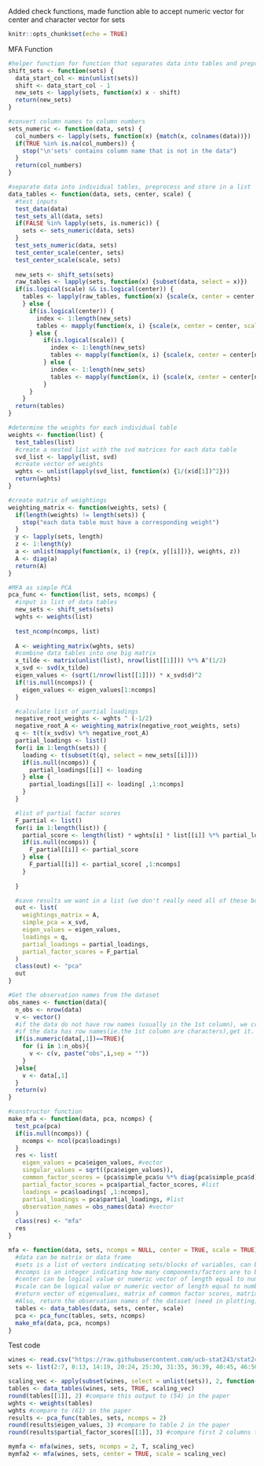 Added check functions, made function able to accept numeric vector for center and character vector for sets

```r
knitr::opts_chunk$set(echo = TRUE)
```

MFA Function
```r
#helper function for function that separates data into tables and preprocesses
shift_sets <- function(sets) {
  data_start_col <- min(unlist(sets))
  shift <- data_start_col - 1
  new_sets <- lapply(sets, function(x) x - shift)
  return(new_sets)
}

#convert column names to column numbers
sets_numeric <- function(data, sets) {
  col_numbers <- lapply(sets, function(x) {match(x, colnames(data))})
  if(TRUE %in% is.na(col_numbers)) {
    stop("\n'sets' contains column name that is not in the data")
  }
  return(col_numbers)
}

#separate data into individual tables, preprocess and store in a list
data_tables <- function(data, sets, center, scale) {
  #test inputs
  test_data(data)
  test_sets_all(data, sets)
  if(FALSE %in% lapply(sets, is.numeric)) {
    sets <- sets_numeric(data, sets)
  }
  test_sets_numeric(data, sets)
  test_center_scale(center, sets)
  test_center_scale(scale, sets)
  
  new_sets <- shift_sets(sets)
  raw_tables <- lapply(sets, function(x) {subset(data, select = x)})
  if(is.logical(scale) && is.logical(center)) {
    tables <- lapply(raw_tables, function(x) {scale(x, center = center, scale = scale)})  
    } else {
      if(is.logical(center)) {
        index <- 1:length(new_sets)
        tables <- mapply(function(x, i) {scale(x, center = center, scale = scale[new_sets[[i]]])}, raw_tables, index)
      } else {
          if(is.logical(scale)) {
            index <- 1:length(new_sets)
            tables <- mapply(function(x, i) {scale(x, center = center[new_sets[[i]]], scale = scale)}, raw_tables, index)
          } else {
            index <- 1:length(new_sets)
            tables <- mapply(function(x, i) {scale(x, center = center[new_sets[[i]]], scale = scale[new_sets[[i]]])}, raw_tables, index)
          }
      }
    }
  return(tables)
}

#determine the weights for each individual table
weights <- function(list) {
  test_tables(list)
  #create a nested list with the svd matrices for each data table
  svd_list <- lapply(list, svd)
  #create vector of weights
  wghts <- unlist(lapply(svd_list, function(x) {1/(x$d[1])^2}))
  return(wghts)
}

#create matrix of weightings
weighting_matrix <- function(weights, sets) {
  if(length(weights) != length(sets)) {
    stop("each data table must have a corresponding weight")
  }
  y <- lapply(sets, length)
  z <- 1:length(y)
  a <- unlist(mapply(function(x, i) {rep(x, y[[i]])}, weights, z))
  A <- diag(a)
  return(A)
}

#MFA as simple PCA
pca_func <- function(list, sets, ncomps) {
  #input is list of data tables
  new_sets <- shift_sets(sets)
  wghts <- weights(list)
  
  test_ncomp(ncomps, list)
  
  A <- weighting_matrix(wghts, sets)
  #combine data tables into one big matrix
  x_tilde <- matrix(unlist(list), nrow(list[[1]])) %*% A^(1/2)
  x_svd <- svd(x_tilde)
  eigen_values <- (sqrt(1/nrow(list[[1]])) * x_svd$d)^2
  if(!is.null(ncomps)) {
    eigen_values <- eigen_values[1:ncomps]
  }

  #calculate list of partial loadings
  negative_root_weights <- wghts ^ (-1/2)
  negative_root_A <- weighting_matrix(negative_root_weights, sets)
  q <- t(t(x_svd$v) %*% negative_root_A)
  partial_loadings <- list()
  for(i in 1:length(sets)) {
    loading <- t(subset(t(q), select = new_sets[[i]]))
    if(is.null(ncomps)) {
      partial_loadings[[i]] <- loading
    } else {
      partial_loadings[[i]] <- loading[ ,1:ncomps]
    }
  }

  #list of partial factor scores
  F_partial <- list()
  for(i in 1:length(list)) {
    partial_score <- length(list) * wghts[i] * list[[i]] %*% partial_loadings[[i]]
    if(is.null(ncomps)) {
      F_partial[[i]] <- partial_score
    } else {
      F_partial[[i]] <- partial_score[ ,1:ncomps]
    }
    
  }

  #save results we want in a list (we don't really need all of these but it is useful to have them while we test these functions against the example)
  out <- list(
    weightings_matrix = A,
    simple_pca = x_svd,
    eigen_values = eigen_values,
    loadings = q,
    partial_loadings = partial_loadings,
    partial_factor_scores = F_partial
  )
  class(out) <- "pca"
  out
}

#Get the observation names from the dataset
obs_names <- function(data){
  n_obs <- nrow(data)
  v <- vector() 
  #if the data do not have row names (usually in the 1st column), we create;
  #if the data has row names(ie.the 1st column are characters),get it.
  if(is.numeric(data[,1])==TRUE){
    for (i in 1:n_obs){
      v <- c(v, paste("obs",i,sep = ""))
    }
  }else{
    v <- data[,1]
  }
  return(v)
}

#constructor function
make_mfa <- function(data, pca, ncomps) {
  test_pca(pca)
  if(is.null(ncomps)) {
    ncomps <- ncol(pca$loadings)
  }
  res <- list(
    eigen_values = pca$eigen_values, #vector
    singular_values = sqrt((pca$eigen_values)),
    common_factor_scores = (pca$simple_pca$u %*% diag(pca$simple_pca$d))[ ,1:ncomps], #matrix
    partial_factor_scores = pca$partial_factor_scores, #list
    loadings = pca$loadings[ ,1:ncomps],
    partial_loadings = pca$partial_loadings, #list
    observation_names = obs_names(data) #vector
  )
  class(res) <- "mfa"
  res
}

mfa <- function(data, sets, ncomps = NULL, center = TRUE, scale = TRUE) {
  #data can be matrix or data frame
  #sets is a list of vectors indicating sets/blocks of variables, can be character vectors with names or numeric vectors with position of variables in the data table
  #ncomps is an integer indicating how many components/factors are to be extracted, NULL indicates all components
  #center can be logical value or numeric vector of length equal to number of active variables; if numeric vector, each variable has corresponding value subtracted from it; if TRUE, subtract column means
  #scale can be logical value or numeric vector of length equal to number of active variables
  #return vector of eigenvalues, matrix of common factor scores, matrix of partial factor scores, matrix of loadings
  #Also, return the observation names of the dataset (need in plotting)
  tables <- data_tables(data, sets, center, scale)
  pca <- pca_func(tables, sets, ncomps)
  make_mfa(data, pca, ncomps)
}
```

Test code
```r
wines <- read.csv("https://raw.githubusercontent.com/ucb-stat243/stat243-fall-2016/master/problem-sets/final-project/data/wines.csv", stringsAsFactors = FALSE)
sets <- list(2:7, 8:13, 14:19, 20:24, 25:30, 31:35, 36:39, 40:45, 46:50, 51:54)

scaling_vec <- apply(subset(wines, select = unlist(sets)), 2, function(x) sqrt(sum((x - mean(x))^2)))
tables <- data_tables(wines, sets, TRUE, scaling_vec)
round(tables[[1]], 2) #compare this output to (54) in the paper
wghts <- weights(tables)
wghts #compare to (61) in the paper
results <- pca_func(tables, sets, ncomps = 2)
round(results$eigen_values, 3) #compare to table 2 in the paper
round(results$partial_factor_scores[[1]], 3) #compare first 2 columns to (66) in the paper

mymfa <- mfa(wines, sets, ncomps = 2, T, scaling_vec)
mymfa2 <- mfa(wines, sets, center = TRUE, scale = scaling_vec)
```

